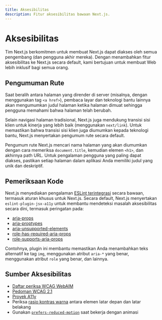 ```yaml
---
title: Aksesibilitas
description: Fitur aksesibilitas bawaan Next.js.
---
```


# Aksesibilitas

Tim Next.js berkomitmen untuk membuat Next.js dapat diakses oleh semua pengembang (dan pengguna akhir mereka). Dengan menambahkan fitur aksesibilitas ke Next.js secara default, kami bertujuan untuk membuat Web lebih inklusif bagi semua orang.

## Pengumuman Rute

Saat beralih antara halaman yang dirender di server (misalnya, dengan menggunakan tag `<a href>`), pembaca layar dan teknologi bantu lainnya akan mengumumkan judul halaman ketika halaman dimuat sehingga pengguna memahami bahwa halaman telah berubah.

Selain navigasi halaman tradisional, Next.js juga mendukung transisi sisi klien untuk kinerja yang lebih baik (menggunakan `next/link`). Untuk memastikan bahwa transisi sisi klien juga diumumkan kepada teknologi bantu, Next.js menyertakan pengumum rute secara default.

Pengumum rute Next.js mencari nama halaman yang akan diumumkan dengan cara memeriksa `document.title`, kemudian elemen `<h1>`, dan akhirnya path URL. Untuk pengalaman pengguna yang paling dapat diakses, pastikan setiap halaman dalam aplikasi Anda memiliki judul yang unik dan deskriptif.

## Pemeriksaan Kode

Next.js menyediakan pengalaman [ESLint terintegrasi](/docs/pages/building-your-application/configuring/eslint) secara bawaan, termasuk aturan khusus untuk Next.js. Secara default, Next.js menyertakan `eslint-plugin-jsx-a11y` untuk membantu mendeteksi masalah aksesibilitas secara dini, termasuk peringatan pada:

- [aria-props](https://github.com/jsx-eslint/eslint-plugin-jsx-a11y/blob/HEAD/docs/rules/aria-props.md?rgh-link-date=2021-06-04T02%3A10%3A36Z)
- [aria-proptypes](https://github.com/jsx-eslint/eslint-plugin-jsx-a11y/blob/HEAD/docs/rules/aria-proptypes.md?rgh-link-date=2021-06-04T02%3A10%3A36Z)
- [aria-unsupported-elements](https://github.com/jsx-eslint/eslint-plugin-jsx-a11y/blob/HEAD/docs/rules/aria-unsupported-elements.md?rgh-link-date=2021-06-04T02%3A10%3A36Z)
- [role-has-required-aria-props](https://github.com/jsx-eslint/eslint-plugin-jsx-a11y/blob/HEAD/docs/rules/role-has-required-aria-props.md?rgh-link-date=2021-06-04T02%3A10%3A36Z)
- [role-supports-aria-props](https://github.com/jsx-eslint/eslint-plugin-jsx-a11y/blob/HEAD/docs/rules/role-supports-aria-props.md?rgh-link-date=2021-06-04T02%3A10%3A36Z)

Contohnya, plugin ini membantu memastikan Anda menambahkan teks alternatif ke tag `img`, menggunakan atribut `aria-*` yang benar, menggunakan atribut `role` yang benar, dan lainnya.

## Sumber Aksesibilitas

- [Daftar periksa WCAG WebAIM](https://webaim.org/standards/wcag/checklist)
- [Pedoman WCAG 2.1](https://www.w3.org/TR/WCAG21/)
- [Proyek A11y](https://www.a11yproject.com/)
- Periksa [rasio kontras warna](https://developer.mozilla.org/docs/Web/Accessibility/Understanding_WCAG/Perceivable/Color_contrast) antara elemen latar depan dan latar belakang
- Gunakan [`prefers-reduced-motion`](https://web.dev/prefers-reduced-motion/) saat bekerja dengan animasi
